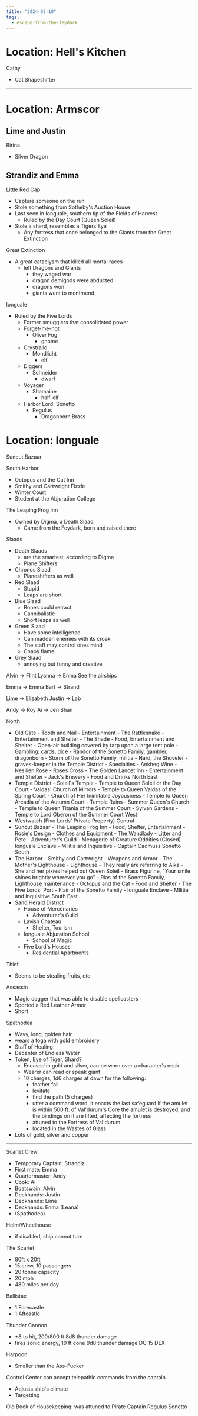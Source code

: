 ```yaml
---
title: "2024-05-10"
tags:
  - escape-from-the-feydark
---
```


# Location: Hell's Kitchen

Cathy

- Cat Shapeshifter

---

# Location: Armscor

## Lime and Justin

Ririna

- Silver Dragon

## Strandiz and Emma

Little Red Cap

- Capture someone on the run
- Stole something from Sotheby's Auction House
- Last seen in Ionguale, southern tip of the Fields of Harvest
  - Ruled by the Day Court (Queen Soleil)
- Stole a shard, resembles a Tigers Eye
  - Any fortress that once belonged to the Giants from the Great Extinction

Great Extinction

- A great cataclysm that killed all mortal races
  - left Dragons and Giants
    - they waged war
    - dragon demigods were abducted
    - dragons won
    - giants went to montmend

Ionguale

- Ruled by the Five Lords
  - Former smugglers that consolidated power
  - Forget-me-not
    - Oliver Fog
      - gnome
  - Crystrallo
    - Mondlicht
      - elf
  - Diggers
    - Schneider
      - dwarf
  - Voyager
    - Shamaine
      - half-elf
  - Harbor Lord: Sonetto
    - Regulus
      - Dragonborn Brass

# Location: Ionguale

Suncut Bazaar

South Harbor

- Octopus and the Cat Inn
- Smithy and Cartwright Fizzle
- Winter Court
- Student at the Abjuration College

The Leaping Frog Inn

- Owned by Digma, a Death Slaad
  - Came from the Feydark, born and raised there

Slaads

- Death Slaads
  - are the smartest. according to Digma
  - Plane Shifters
- Chronos Slaad
  - Planeshifters as well
- Red Slaad
  - Stupid
  - Leaps are short
- Blue Slaad
  - Bones could retract
  - Cannibalistic
  - Short leaps as well
- Green Slaad
  - Have some intelligence
  - Can madden enemies with its croak
  - The staff may control ones mind
  - Chaos flame
- Grey Slaad
  - annoying but funny and creative

Alvin -> Flint Lyanna -> Enma See the airships

Emma -> Emma Bart -> Strand

Lime -> Elizabeth Justin -> Lab

Andy -> Roy Ai -> Jen Shan

North

- Old Gate - Tooth and Nail - Entertainment - The Rattlesnake - Entertainment
  and Shelter - The Shade - Food, Entertainment and Shelter - Open-air building
  covered by tarp upon a large tent pole - Gambling: cards, dice - Randor of the
  Sonetto Family, gambler, dragonborn - Storm of the Sonetto Family, militia -
  Nard, the Shoveler - graves-keeper in the Temple District - Specialties -
  Ankheg Wine - Nesilien Rose - Roses Cross - The Golden Lancet Inn -
  Entertainment and Shelter - Jack's Brewery - Food and Drinks North East
- Temple District - Soleil's Temple - Temple to Queen Soleil or the Day Court -
  Valdas' Church of Mirrors - Temple to Queen Valdas of the Spring Court -
  Church of Her Inimitable Joyousness - Temple to Queen Arcadia of the Autumn
  Court - Temple Ruins - Summer Queen's Church - Temple to Queen Titania of the
  Summer Court - Sylvan Gardens - Temple to Lord Oberon of the Summer Court West
- Westwatch (Five Lords' Private Property) Central
- Suncut Bazaar - The Leaping Frog Inn - Food, Shelter, Entertainment - Rosie's
  Design - Clothes and Equipment - The Wandlady - Litter and Pete - Adventurer's
  Guild - Menagerie of Creature Oddities (Closed) - Ionguale Enclave - Militia
  and Inquisitive - Captain Cadmuss Sonetto South
- The Harbor - Smithy and Cartwright - Weapons and Armor - The Mother's
  Lighthouse - Lighthouse - They really are referring to Aika - She and her
  pixies helped out Queen Soleil - Brass Figurine, "Your smile shines brightly
  wherever you go" - Rias of the Sonetto Family, Lighthouse maintenance -
  Octopus and the Cat - Food and Shelter - The Five Lords' Port - Flair of the
  Sonetto Family - Ionguale Enclave - MIlitia and Inquisitive South East
- Sand Herald District
  - House of Mercenaries
    - Adventurer's Guild
  - Lavish Chateau
    - Shelter, Tourism
  - Ionguale Abjuration School
    - School of Magic
  - Five Lord's Houses
    - Residential Apartments

Thief

- Seems to be stealing fruits, etc

Assassin

- Magic dagger that was able to disable spellcasters
- Sported a Red Leather Armor
- Short

Spathodea

- Wavy, long, golden hair
- wears a toga with gold embroidery
- Staff of Healing
- Decanter of Endless Water
- Token, Eye of Tiger, Shard?
  - Encased in gold and silver, can be worn over a character's neck
  - Wearer can read or speak giant
  - 10 charges, 1d6 charges at dawn for the following:
    - feather fall
    - levitate
    - find the path (5 charges)
    - utter a command word, it enacts the last safeguard if the amulet is within
      500 ft. of Val'durum's Core the amulet is destroyed, and the bindings on
      it are lifted, affecting the fortress
    - attuned to the Fortress of Val'durum
    - located in the Wastes of Glass
- Lots of gold, silver and copper

---

Scarlet Crew

- Temporary Captain: Strandiz
- First mate: Emma
- Quartermaster: Andy
- Cook: Ai
- Boatswain: Alvin
- Deckhands: Justin
- Deckhands: Lime
- Deckhands: Enma (Leana)
- (Spathodea)

Helm/Wheelhouse

- if disabled, ship cannot turn

The Scarlet

- 80ft x 20ft
- 15 crew, 10 passengers
- 20 tonne capacity
- 20 mph
- 480 miles per day

Ballistae

- 1 Forecastle
- 1 Aftcastle

Thunder Cannon

- +8 to hit, 200/800 ft 8d8 thunder damage
- fires sonic energy, 10 ft cone 9d8 thunder damage DC 15 DEX

Harpoon

- Smaller than the Ass-Fucker

Control Center can accept telepathic commands from the captain

- Adjusts ship's climate
- Targetting

Old Book of Housekeeping: was attuned to Pirate Captain Regulus Sonetto
